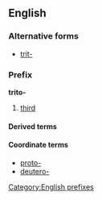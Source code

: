 ==English==

===Alternative forms===
*[[trit-]]

===Prefix===
'''trito-'''

# [[third]]

====Derived terms====
{{prefixsee|English}}

====Coordinate terms====
* [[proto-]]
* [[deutero-]]

[[Category:English prefixes]]